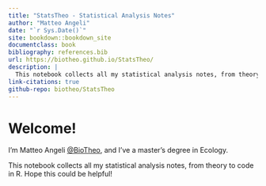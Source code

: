 ```yaml
---
title: "StatsTheo - Statistical Analysis Notes"
author: "Matteo Angeli"
date: "`r Sys.Date()`"
site: bookdown::bookdown_site
documentclass: book
bibliography: references.bib
url: https://biotheo.github.io/StatsTheo/
description: |
  This notebook collects all my statistical analysis notes, from theory to code in R.
link-citations: true
github-repo: biotheo/StatsTheo
---
```


# Welcome!

I'm Matteo Angeli [\@BioTheo](https://biotheo.github.io/), and I've a master's degree in Ecology.

This notebook collects all my statistical analysis notes, from theory to code in R. Hope this could be helpful!
